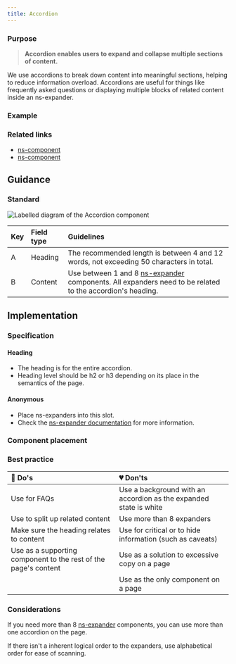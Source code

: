 ```yaml
---
title: Accordion
---
```


### Purpose

> **Accordion enables users to expand and collapse multiple sections of content.**

We use accordions to break down content into meaningful sections, helping to reduce information overload. Accordions are useful for things like frequently asked questions or displaying multiple blocks of related content inside an ns-expander.

### Example

<Wrapper name={componentName}>
  <ExampleStandard slot="template"/>
</Wrapper>

### Related links

- [ns-component](#!)
- [ns-component](#!)

## Guidance

### Standard

![Labelled diagram of the Accordion component](./images/contentguidance.webp)

| Key | Field type | Guidelines |
| :--- | :--- | :--- |
| A | Heading | The recommended length is between 4 and 12 words, not exceeding 50 characters in total.  |
| B | Content | Use between 1 and 8 [ns-expander](/components/ns-expander) components. All expanders need to be related to the accordion's heading.|

## Implementation

### Specification

<Specification name={componentName} />

#### Heading

- The heading is for the entire accordion.
- Heading level should be h2 or h3 depending on its place in the semantics of the page.

#### Anonymous

- Place ns-expanders into this slot.
- Check the [ns-expander documentation](/components/ns-expander) for more information.

### Component placement

<Placement name={componentName}/>

### Best practice

| 💚 Do's | 💔 Don'ts |
| :---  | :---  |
| Use for FAQs | Use a background with an accordion as the expanded state is white |
| Use to split up related content | Use more than 8 expanders |
| Make sure the heading relates to content | Use for critical or to hide information (such as caveats) |
| Use as a supporting component to the rest of the page's content | Use as a solution to excessive copy on a page |
|  | Use as the only component on a page |

### Considerations

If you need more than 8 [ns-expander](/components/ns-expander) components, you can use more than one accordion on the page.

If there isn't a inherent logical order to the expanders, use alphabetical order for ease of scanning.
